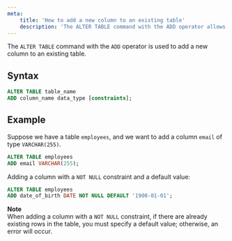 ```yaml
---
meta:
    title: 'How to add a new column to an existing table'
    description: 'The ALTER TABLE command with the ADD operator allows you to add a new column to an existing table. Learn how to add a column with a data type and constraints.'
---
```


The `ALTER TABLE` command with the `ADD` operator is used to add a new column to an existing table.

## Syntax

```sql
ALTER TABLE table_name
ADD column_name data_type [constraints];
```

## Example

Suppose we have a table `employees`, and we want to add a column `email` of type `VARCHAR(255)`.

```sql
ALTER TABLE employees
ADD email VARCHAR(255);
```

Adding a column with a `NOT NULL` constraint and a default value:

```sql
ALTER TABLE employees
ADD date_of_birth DATE NOT NULL DEFAULT '1900-01-01';
```

**Note**  
When adding a column with a `NOT NULL` constraint,
if there are already existing rows in the table, you must specify a default value; otherwise, an error will occur.
